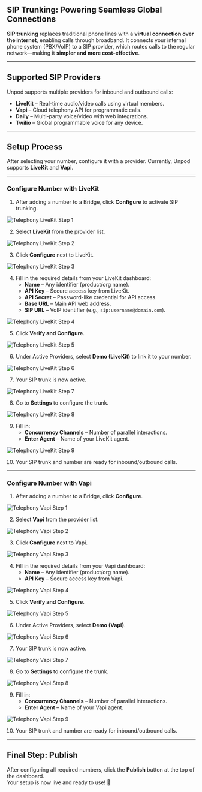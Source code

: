 ## SIP Trunking: Powering Seamless Global Connections

**SIP trunking** replaces traditional phone lines with a **virtual connection over the internet**, enabling calls through broadband. It connects your internal phone system (PBX/VoIP) to a SIP provider, which routes calls to the regular network—making it **simpler and more cost-effective**.

---

## Supported SIP Providers

Unpod supports multiple providers for inbound and outbound calls:

- **LiveKit** – Real-time audio/video calls using virtual members.  
- **Vapi** – Cloud telephony API for programmatic calls.  
- **Daily** – Multi-party voice/video with web integrations.  
- **Twilio** – Global programmable voice for any device.  

---

## Setup Process

After selecting your number, configure it with a provider. Currently, Unpod supports **LiveKit** and **Vapi**.

---

### Configure Number with LiveKit

1. After adding a number to a Bridge, click **Configure** to activate SIP trunking.  

<img src="./images/TelephonyLivekitStep1.png" alt="Telephony LiveKit Step 1" />

2. Select **LiveKit** from the provider list.  

<img src="./images/TelephonyLivekitStep2.png" alt="Telephony LiveKit Step 2" />

3. Click **Configure** next to LiveKit.  

<img src="./images/TelephonyLivekitStep3.png" alt="Telephony LiveKit Step 3" />

4. Fill in the required details from your LiveKit dashboard:  
   - **Name** – Any identifier (product/org name).  
   - **API Key** – Secure access key from LiveKit.  
   - **API Secret** – Password-like credential for API access.  
   - **Base URL** – Main API web address.  
   - **SIP URL** – VoIP identifier (e.g., `sip:username@domain.com`).  

<img src="./images/TelephonyLivekitStep4.png" alt="Telephony LiveKit Step 4" />

5. Click **Verify and Configure**.  

<img src="./images/TelephonyLivekitStep5.png" alt="Telephony LiveKit Step 5" />

6. Under Active Providers, select **Demo (LiveKit)** to link it to your number.  

<img src="./images/TelephonyLivekitStep6.png" alt="Telephony LiveKit Step 6" />

7. Your SIP trunk is now active.  

<img src="./images/TelephonyLivekitStep7.png" alt="Telephony LiveKit Step 7" />

8. Go to **Settings** to configure the trunk.  

<img src="./images/TelephonyLivekitStep8.png" alt="Telephony LiveKit Step 8" />

9. Fill in:  
   - **Concurrency Channels** – Number of parallel interactions.  
   - **Enter Agent** – Name of your LiveKit agent.  

<img src="./images/TelephonyLivekitStep9.png" alt="Telephony LiveKit Step 9" />

10. Your SIP trunk and number are ready for inbound/outbound calls.

---

### Configure Number with Vapi

1. After adding a number to a Bridge, click **Configure**.  

<img src="./images/TelephonyVapiStep1.png" alt="Telephony Vapi Step 1" />

2. Select **Vapi** from the provider list.  

<img src="./images/TelephonyVapiStep2.png" alt="Telephony Vapi Step 2" />

3. Click **Configure** next to Vapi.  

<img src="./images/TelephonyVapiStep3.png" alt="Telephony Vapi Step 3" />

4. Fill in the required details from your Vapi dashboard:  
   - **Name** – Any identifier (product/org name).  
   - **API Key** – Secure access key from Vapi.  

<img src="./images/TelephonyVapiStep4.png" alt="Telephony Vapi Step 4" />

5. Click **Verify and Configure**.  

<img src="./images/TelephonyVapiStep5.png" alt="Telephony Vapi Step 5" />

6. Under Active Providers, select **Demo (Vapi)**.  

<img src="./images/TelephonyVapiStep6.png" alt="Telephony Vapi Step 6" />

7. Your SIP trunk is now active.  

<img src="./images/TelephonyVapiStep7.png" alt="Telephony Vapi Step 7" />

8. Go to **Settings** to configure the trunk.  

<img src="./images/TelephonyVapiStep8.png" alt="Telephony Vapi Step 8" />

9. Fill in:  
   - **Concurrency Channels** – Number of parallel interactions.  
   - **Enter Agent** – Name of your Vapi agent.  

<img src="./images/TelephonyVapiStep9.png" alt="Telephony Vapi Step 9" />

10. Your SIP trunk and number are ready for inbound/outbound calls.
 

---

## Final Step: Publish

After configuring all required numbers, click the **Publish** button at the top of the dashboard.  
Your setup is now live and ready to use! 🚀
